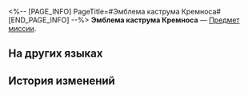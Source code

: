 <%-- [PAGE_INFO]
PageTitle=#Эмблема каструма Кремноса#
[END_PAGE_INFO] --%>
{{Предмет Инфобокс
|id          = 140513
|Изображение = Предмет Эмблема каструма Кремноса.png
|Тип         = Предмет миссии
|Инвентарь   = Миссии
|Редкость    = 1
|Эффект      = 
|Описание    = Эмблема, символизирующая благословение Никадора. Отпрыски титана, обладающие ей, воспевают доблесть и не сдаются в сражениях.
}}
{{Описание|''«Ого, какие трофеи! Спасибо, Никадор, за твою щедрость!»''}}
'''Эмблема каструма Кремноса''' — [[Предмет миссии]].

==На других языках==
{{На других языках
|en   = Castrum Kremnos Crest
|zhs  = 悬锋城徽记
|zht  = 懸鋒城徽記
|ja   = クレムノスの紋章
|ko   = 크렘노스성 문장
|es   = Emblema de Castrum Kremnos
|fr   = Emblème d'Acrokopis
|ru   = Эмблема каструма Кремноса
|th   = ตราเมือง Kremnos
|vi   = Huy Hiệu Thành Kremnos
|de   = Wappen von Castrum Kremnos
|id   = Lencana Castrum Kremnos
|pt   = Brasão de Castrum Kremnos
}}

==История изменений==
{{История изменений|3.5}}